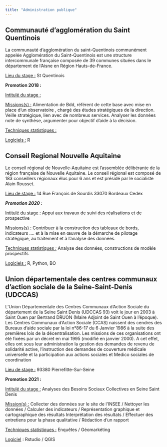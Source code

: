 ---
title: "Administration publique"
---

## **Communauté d'agglomération du Saint Quentinois**

La communauté d'agglomération du saint-Quentinois communément appelée Agglomération du Saint-Quentinois est une structure intercommunale française composée de 39 communes situées dans le département de l'Aisne en Région Hauts-de-France.

[Lieu du stage :]{.underline} St Quentinois

**Promotion 2018 :**

[Intitulé du stage :]{.underline}

[Missions(s) :]{.underline} Alimentation de Bdd, référent de cette base avec mise en place d'un observatoire , chargé des études stratégiques de la direction. Veille stratégique, lien avec de nombreus services. Analyser les données note de synthèse, argumenter pour objectif d'aide à la décision.

[Techniques statistiques :]{.underline}

[Logiciels :]{.underline} R

## **Conseil Regional Nouvelle Aquitaine**

Le conseil régional de Nouvelle-Aquitaine est l'assemblée délibérante de la région française de Nouvelle Aquitaine. Le conseil régional est composé de 183 conseillers régionaux élus pour 6 ans et est présidé par le socialiste Alain Rousset.

[Lieu de stage :]{.underline} 14 Rue François de Sourdis 33070 Bordeaux Cedex

***Promotion 2020 :***

[Intitulé du stage :]{.underline} Appui aux travaux de suivi des réalisations et de prospective

[Missions(s) :]{.underline} Contribuer à la construction des tableaux de bords, indicateurs .... et à la mise en œuvre de la démarche de pilotage stratégique, au traitement et à l'analyse des données.

[Techniques statistiques *:*]{.underline} Analyse des données, constructions de modèle prospectifs

[Logiciels :]{.underline} R, Python, BO

## **Union départementale des centres communaux d'action sociale de la Seine-Saint-Denis (UDCCAS)**

L'Union Départementale des Centres Communaux d'Action Sociale du département de la Seine Saint Denis (UDCCAS 93) voit le jour en 2003 à Saint Ouen par Bertrand DRUON (Maire Adjoint de Saint Ouen à l'époque). Les Centres Communaux d'Action Sociale (CCAS) naissent des cendres des Bureaux d'aide sociale par la loi n°86-17 du 6 Janvier 1986 à la suite des premières lois de la décentralisation. Les missions de ces organisations ont été fixées par un décret en mai 1995 (modifié en janvier 2000). A cet effet, elles ont sous leur administration la gestion des demandes de revenu de solidarité active, l'instruction des demandes de couverture médicale universelle et la participation aux actions sociales et Medico sociales de coordination

[Lieu de stage :]{.underline} 93380 Pierrefitte-Sur-Seine

**Promotion 2021 :**

[Intitulé du stage :]{.underline} Analyses des Besoins Sociaux Collectives en Seine Saint Denis

[Mission(s) :]{.underline} Collecter des données sur le site de l'INSEE / Nettoyer les données / Calculer des indicateurs / Représentation graphique et cartographique des résultats Interprétation des résultats / Effectuer des entretiens pour la phase qualitative / Rédaction d'un rapport

[Techniques statistiques :]{.underline} Enquêtes / Géomarkéting

[Logiciel]{.underline} : Rstudio / QGIS
